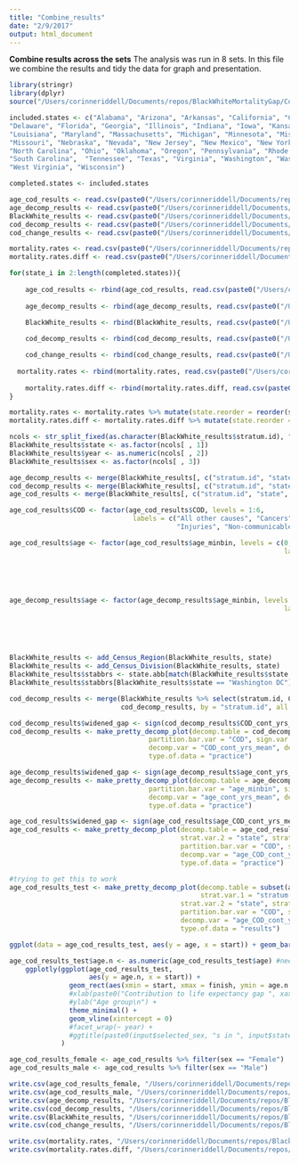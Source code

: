 ```yaml
---
title: "Combine_results"
date: "2/9/2017"
output: html_document
---
```


**Combine results across the sets**
The analysis was run in 8 sets. In this file we combine the results and tidy the data for graph and presentation.

```r
library(stringr)
library(dplyr)
source("/Users/corinneriddell/Documents/repos/BlackWhiteMortalityGap/Code/life_expectancy_functions.R")
```

```r
included.states <- c("Alabama", "Arizona", "Arkansas", "California", "Colorado", "Connecticut",
"Delaware", "Florida", "Georgia", "Illinois", "Indiana", "Iowa", "Kansas", "Kentucky",
"Louisiana", "Maryland", "Massachusetts", "Michigan", "Minnesota", "Mississippi",   
"Missouri", "Nebraska", "Nevada", "New Jersey", "New Mexico", "New York",
"North Carolina", "Ohio", "Oklahoma", "Oregon", "Pennsylvania", "Rhode Island",
"South Carolina",  "Tennessee", "Texas", "Virginia", "Washington", "Washington DC",
"West Virginia", "Wisconsin") 

completed.states <- included.states
```

```r
age_cod_results <- read.csv(paste0("/Users/corinneriddell/Documents/repos/BlackWhiteMortalityGap/Results2/age_cod_", completed.states[1], "_123.csv"))
age_decomp_results <- read.csv(paste0("/Users/corinneriddell/Documents/repos/BlackWhiteMortalityGap/Results2/age_decomp_", completed.states[1], "_123.csv"))
BlackWhite_results <- read.csv(paste0("/Users/corinneriddell/Documents/repos/BlackWhiteMortalityGap/Results2/BlackWhite_", completed.states[1], "_123.csv"))
cod_decomp_results <- read.csv(paste0("/Users/corinneriddell/Documents/repos/BlackWhiteMortalityGap/Results2/cod_marginal_", completed.states[1], "_123.csv"))
cod_change_results <- read.csv(paste0("/Users/corinneriddell/Documents/repos/BlackWhiteMortalityGap/Results2/cod_change_", completed.states[1], "_123.csv"))

mortality.rates <- read.csv(paste0("/Users/corinneriddell/Documents/repos/BlackWhiteMortalityGap/Results2/mortality_rates_", completed.states[1], "_123.csv"))
mortality.rates.diff <- read.csv(paste0("/Users/corinneriddell/Documents/repos/BlackWhiteMortalityGap/Results2/mortality_rates_diff_", completed.states[1], "_123.csv"))

for(state_i in 2:length(completed.states)){
  
    age_cod_results <- rbind(age_cod_results, read.csv(paste0("/Users/corinneriddell/Documents/repos/BlackWhiteMortalityGap/Results2/age_cod_", completed.states[state_i], "_123.csv")))
  
    age_decomp_results <- rbind(age_decomp_results, read.csv(paste0("/Users/corinneriddell/Documents/repos/BlackWhiteMortalityGap/Results2/age_decomp_", completed.states[state_i], "_123.csv")))

    BlackWhite_results <- rbind(BlackWhite_results, read.csv(paste0("/Users/corinneriddell/Documents/repos/BlackWhiteMortalityGap/Results2/BlackWhite_", completed.states[state_i], "_123.csv")))
  
    cod_decomp_results <- rbind(cod_decomp_results, read.csv(paste0("/Users/corinneriddell/Documents/repos/BlackWhiteMortalityGap/Results2/cod_marginal_", completed.states[state_i], "_123.csv")))    

    cod_change_results <- rbind(cod_change_results, read.csv(paste0("/Users/corinneriddell/Documents/repos/BlackWhiteMortalityGap/Results2/cod_change_", completed.states[state_i], "_123.csv")))    
    
  mortality.rates <- rbind(mortality.rates, read.csv(paste0("/Users/corinneriddell/Documents/repos/BlackWhiteMortalityGap/Results2/mortality_rates_", completed.states[state_i], "_123.csv")))
  
    mortality.rates.diff <- rbind(mortality.rates.diff, read.csv(paste0("/Users/corinneriddell/Documents/repos/BlackWhiteMortalityGap/Results2/mortality_rates_diff_", completed.states[state_i], "_123.csv")))
}

mortality.rates <- mortality.rates %>% mutate(state.reorder = reorder(state, as.numeric(Census_Division)))
mortality.rates.diff <- mortality.rates.diff %>% mutate(state.reorder = reorder(state, as.numeric(Census_Division)))
```

```r
ncols <- str_split_fixed(as.character(BlackWhite_results$stratum.id), "\\.", 3)
BlackWhite_results$state <- as.factor(ncols[ , 1])
BlackWhite_results$year <- as.numeric(ncols[ , 2])
BlackWhite_results$sex <- as.factor(ncols[ , 3])

age_decomp_results <- merge(BlackWhite_results[, c("stratum.id", "state", "year", "sex")], age_decomp_results, by = "stratum.id")
cod_decomp_results <- merge(BlackWhite_results[, c("stratum.id", "state", "year", "sex")], cod_decomp_results, by = "stratum.id")
age_cod_results <- merge(BlackWhite_results[, c("stratum.id", "state", "year", "sex")], age_cod_results, by = "stratum.id")

age_cod_results$COD <- factor(age_cod_results$COD, levels = 1:6, 
                               labels = c("All other causes", "Cancers", "Cardiovascular", "Communicable",
                                          "Injuries", "Non-communicable"))

age_cod_results$age <- factor(age_cod_results$age_minbin, levels = c(0, 1, seq(5, 85, by = 5)),
                                                                     labels = c("<1 year", "1-4 years", "5-9 years", "10-14 years", 
                                                                                "15-19 years", "20-24 years", "25-29 years", "30-34 years",
                                                                                "35-39 years", "40-44 years", "45-49 years", "50-54 years", 
                                                                                "55-59 years", "60-64 years", "65-69 years", "70-74 years", 
                                                                                "75-79 years", "80-84 years","85+ years"), ordered = T)

age_decomp_results$age <- factor(age_decomp_results$age_minbin, levels = c(0, 1, seq(5, 85, by = 5)),
                                                                     labels = c("<1 year", "1-4 years", "5-9 years", "10-14 years", 
                                                                                "15-19 years", "20-24 years", "25-29 years", "30-34 years",
                                                                                "35-39 years", "40-44 years", "45-49 years", "50-54 years", 
                                                                                "55-59 years", "60-64 years", "65-69 years", "70-74 years", 
                                                                                "75-79 years", "80-84 years","85+ years"), ordered = T)
```

```r
BlackWhite_results <- add_Census_Region(BlackWhite_results, state)
BlackWhite_results <- add_Census_Division(BlackWhite_results, state)
BlackWhite_results$stabbrs <- state.abb[match(BlackWhite_results$state, state.name)]
BlackWhite_results$stabbrs[BlackWhite_results$state == "Washington DC"] <- "DC"

cod_decomp_results <- merge(BlackWhite_results %>% select(stratum.id, Census_Region, Census_Division, stabbrs), 
                            cod_decomp_results, by = "stratum.id", all.y = T)
```

```r
cod_decomp_results$widened_gap <- sign(cod_decomp_results$COD_cont_yrs_mean)
cod_decomp_results <- make_pretty_decomp_plot(decomp.table = cod_decomp_results, strat.var.1 = "stratum.id", 
                                   partition.bar.var = "COD", sign.var = "widened_gap",
                                   decomp.var = "COD_cont_yrs_mean", decomp.var.prop = "COD_cont_prop_mean",
                                   type.of.data = "practice")

age_decomp_results$widened_gap <- sign(age_decomp_results$age_cont_yrs_mean)
age_decomp_results <- make_pretty_decomp_plot(decomp.table = age_decomp_results, strat.var.1 = "stratum.id", 
                                   partition.bar.var = "age_minbin", sign.var = "widened_gap",
                                   decomp.var = "age_cont_yrs_mean", decomp.var.prop = "age_cont_prop_mean",
                                   type.of.data = "practice")

age_cod_results$widened_gap <- sign(age_cod_results$age_COD_cont_yrs_mean)
age_cod_results <- make_pretty_decomp_plot(decomp.table = age_cod_results, strat.var.1 = "stratum.id",
                                           strat.var.2 = "state", strat.var.3 = "age_minbin",
                                           partition.bar.var = "COD", sign.var = "widened_gap",
                                           decomp.var = "age_COD_cont_yrs_mean", decomp.var.prop = "age_COD_prop_mean",
                                           type.of.data = "practice")

#trying to get this to work 
age_cod_results_test <- make_pretty_decomp_plot(decomp.table = subset(age_cod_results, stratum.id == "Alabama.1969.Female"), 
                                                strat.var.1 = "stratum.id",
                                           strat.var.2 = "state", strat.var.3 = "age_minbin",
                                           partition.bar.var = "COD", sign.var = "widened_gap",
                                           decomp.var = "age_COD_cont_yrs_mean", decomp.var.prop = "age_COD_cont_prop_mean",
                                           type.of.data = "results")

ggplot(data = age_cod_results_test, aes(y = age, x = start)) + geom_bar(fill = COD)

age_cod_results_test$age.n <- as.numeric(age_cod_results_test$age) #need to fix the 5 year old when convert to nummeric
    ggplotly(ggplot(age_cod_results_test,
                    aes(y = age.n, x = start)) + 
               geom_rect(aes(xmin = start, xmax = finish, ymin = age.n - 0.45, ymax = age.n + 0.45, fill = COD), col = "white") +
               #xlab(paste0("Contribution to life expectancy gap ", xaxis.title())) +
               #ylab("Age group\n") +
               theme_minimal() +
               geom_vline(xintercept = 0)  
               #facet_wrap(~ year) +
               #ggtitle(paste0(input$selected_sex, "s in ", input$state)) 
             ) 
```

```r
age_cod_results_female <- age_cod_results %>% filter(sex == "Female")
age_cod_results_male <- age_cod_results %>% filter(sex == "Male")
```

```r
write.csv(age_cod_results_female, "/Users/corinneriddell/Documents/repos/BlackWhiteMortalityGap/Results2/age_cod_results_female.csv")
write.csv(age_cod_results_male, "/Users/corinneriddell/Documents/repos/BlackWhiteMortalityGap/Results2/age_cod_results_male.csv")
write.csv(age_decomp_results, "/Users/corinneriddell/Documents/repos/BlackWhiteMortalityGap/Results2/age_decomp_results.csv")
write.csv(cod_decomp_results, "/Users/corinneriddell/Documents/repos/BlackWhiteMortalityGap/Results2/cod_decomp_results.csv")
write.csv(BlackWhite_results, "/Users/corinneriddell/Documents/repos/BlackWhiteMortalityGap/Results2/BlackWhite_results.csv")
write.csv(cod_change_results, "/Users/corinneriddell/Documents/repos/BlackWhiteMortalityGap/Results2/cod_change_results.csv")

write.csv(mortality.rates, "/Users/corinneriddell/Documents/repos/BlackWhiteMortalityGap/Results2/mortality_rates_combined.csv")
write.csv(mortality.rates.diff, "/Users/corinneriddell/Documents/repos/BlackWhiteMortalityGap/Results2/mortality_rates_diff_combined.csv")
```

